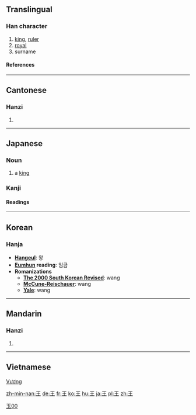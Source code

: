 ==Translingual==
===Han character===
{{Han char|rn=96|rad=玉|as=00|sn=4|four=1010<sub>4</sub>|canj=一土 (MG)}}
# [[king]], [[ruler]]
# [[royal]]
# surname
====References====
{{Han ref|kx=0727.020|dkj=20823|dj=1137.010|hdz=21099.100|uh=738B|ud=29579|bh=A4FD|bd=42237}}
----
==Cantonese==
===Hanzi===
{{yue-hanzi|jyut=|y=wong4}}
# {{defn|Cantonese}}
----
== Japanese ==
=== Noun ===
{{ja-noun|k|hira=おう|rom=ō}}
# a [[king]]
===Kanji===
[[Category:Grade 1 kanji|玉00]]
{{ja-kanji|grade=|rs=玉00}}
====Readings====
{{ja-readings|on=[[おう]] (ō)|kun=[[きみ]] (kimi)}}
----
==Korean==
===Hanja===

* '''[[Hangeul]]''': 왕
* '''[[Eumhun]] reading''': 임금
* '''Romanizations'''
** '''[[The 2000 South Korean Revised Romanization|The 2000 South Korean Revised]]''': wang
** '''[[McCune-Reischauer]]''': wang
** '''[[Yale]]''': wang
----
==Mandarin==
===Hanzi===
{{cmn-hanzi|pin=[[wáng]] (wang2)|wg=wang<sup>2</sup>}}
# {{defn|Mandarin}}
----
==Vietnamese==
[[Vương]]

[[zh-min-nan:王]]
[[de:王]]
[[fr:王]]
[[ko:王]]
[[hu:王]]
[[ja:王]]
[[pl:王]]
[[zh:王]]